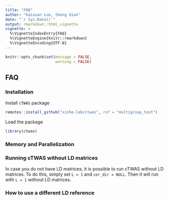 ```yaml
---
title: "FAQ"
author: "Kaixuan Luo, Sheng Qian"
date: "`r Sys.Date()`"
output: rmarkdown::html_vignette
vignette: >
  %\VignetteIndexEntry{FAQ}
  %\VignetteEngine{knitr::rmarkdown}
  %\VignetteEncoding{UTF-8}
---
```


```r
knitr::opts_chunk$set(message = FALSE,
                      warning = FALSE)
```

## FAQ

### Installation

Install `cTWAS` package

```r
remotes::install_github("xinhe-lab/ctwas", ref = "multigroup_test")
```

Load the package
```r
library(ctwas)
```

### Memory and Parallelization

### Running cTWAS without LD matrices

In case you do not have LD matrices, it is possible to run cTWAS without LD matrices. 
To do this, simply set `L = 1` and `cor_dir = NULL`. 
Then it will run with `L = 1` without LD matrices. 

### How to use a different LD reference

